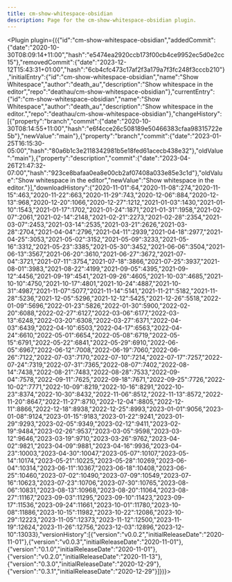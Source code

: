 ---
title: cm-show-whitespace-obsidian
description: Page for the cm-show-whitespace-obsidian plugin.
---


<Plugin plugin={({"id":"cm-show-whitespace-obsidian","addedCommit":{"date":"2020-10-30T08:09:14+11:00","hash":"e5474ea2920ccb173f00cb4ce9952ec5d0e2cc15"},"removedCommit":{"date":"2023-12-12T15:43:31+01:00","hash":"6cb4cfc473c17af2f3a179a7f3fc248f3cccb210"},"initialEntry":{"id":"cm-show-whitespace-obsidian","name":"Show Whitespace","author":"death_au","description":"Show whitespace in the editor","repo":"deathau/cm-show-whitespace-obsidian"},"currentEntry":{"id":"cm-show-whitespace-obsidian","name":"Show Whitespace","author":"death_au","description":"Show whitespace in the editor.","repo":"deathau/cm-show-whitespace-obsidian"},"changeHistory":[{"property":"branch","commit":{"date":"2020-10-30T08:14:55+11:00","hash":"e6f4cce26c508189e50466383cfaa98315722e5b"},"newValue":"main"},{"property":"branch","commit":{"date":"2023-01-25T16:15:30-05:00","hash":"80a6b1c3e2118342981b5e18fed61acecb438e32"},"oldValue":"main"},{"property":"description","commit":{"date":"2023-04-26T21:47:32-07:00","hash":"923ce8bafaa0ea8e00cb2af07408a033e85e3c1d"},"oldValue":"Show whitespace in the editor","newValue":"Show whitespace in the editor."}],"downloadHistory":{"2020-11-01":64,"2020-11-08":274,"2020-11-15":463,"2020-11-22":663,"2020-11-29":743,"2020-12-06":884,"2020-12-13":968,"2020-12-20":1066,"2020-12-27":1212,"2021-01-03":1430,"2021-01-10":1543,"2021-01-17":1702,"2021-01-24":1871,"2021-01-31":1958,"2021-02-07":2061,"2021-02-14":2148,"2021-02-21":2273,"2021-02-28":2354,"2021-03-07":2453,"2021-03-14":2535,"2021-03-21":2626,"2021-03-28":2704,"2021-04-04":2796,"2021-04-11":2939,"2021-04-18":2977,"2021-04-25":3053,"2021-05-02":3152,"2021-05-09":3233,"2021-05-16":3312,"2021-05-23":3385,"2021-05-30":3452,"2021-06-06":3504,"2021-06-13":3567,"2021-06-20":3610,"2021-06-27":3672,"2021-07-04":3721,"2021-07-11":3754,"2021-07-18":3866,"2021-07-25":3937,"2021-08-01":3983,"2021-08-22":4199,"2021-09-05":4395,"2021-09-12":4456,"2021-09-19":4541,"2021-09-26":4605,"2021-10-03":4685,"2021-10-10":4750,"2021-10-17":4801,"2021-10-24":4887,"2021-10-31":4987,"2021-11-07":5077,"2021-11-14":5141,"2021-11-21":5182,"2021-11-28":5236,"2021-12-05":5296,"2021-12-12":5425,"2021-12-26":5518,"2022-01-09":5696,"2022-01-23":5826,"2022-01-30":5900,"2022-02-20":6088,"2022-02-27":6127,"2022-03-06":6177,"2022-03-13":6248,"2022-03-20":6308,"2022-03-27":6371,"2022-04-03":6439,"2022-04-10":6503,"2022-04-17":6563,"2022-04-24":6610,"2022-05-01":6654,"2022-05-08":6719,"2022-05-15":6791,"2022-05-22":6841,"2022-05-29":6910,"2022-06-05":6967,"2022-06-12":7008,"2022-06-19":7060,"2022-06-26":7122,"2022-07-03":7170,"2022-07-10":7214,"2022-07-17":7257,"2022-07-24":7319,"2022-07-31":7365,"2022-08-07":7402,"2022-08-14":7438,"2022-08-21":7483,"2022-08-28":7533,"2022-09-04":7578,"2022-09-11":7625,"2022-09-18":7671,"2022-09-25":7726,"2022-10-02":7771,"2022-10-09":8219,"2022-10-16":8291,"2022-10-23":8374,"2022-10-30":8432,"2022-11-06":8512,"2022-11-13":8572,"2022-11-20":8647,"2022-11-27":8710,"2022-12-04":8805,"2022-12-11":8866,"2022-12-18":8938,"2022-12-25":8993,"2023-01-01":9056,"2023-01-08":9124,"2023-01-15":9183,"2023-01-22":9241,"2023-01-29":9293,"2023-02-05":9349,"2023-02-12":9411,"2023-02-19":9484,"2023-02-26":9537,"2023-03-05":9598,"2023-03-12":9646,"2023-03-19":9710,"2023-03-26":9762,"2023-04-02":9821,"2023-04-09":9881,"2023-04-16":9936,"2023-04-23":10003,"2023-04-30":10047,"2023-05-07":10107,"2023-05-14":10174,"2023-05-21":10225,"2023-05-28":10269,"2023-06-04":10314,"2023-06-11":10367,"2023-06-18":10408,"2023-06-25":10460,"2023-07-02":10490,"2023-07-09":10549,"2023-07-16":10623,"2023-07-23":10706,"2023-07-30":10765,"2023-08-06":10831,"2023-08-13":10968,"2023-08-20":11064,"2023-08-27":11167,"2023-09-03":11295,"2023-09-10":11423,"2023-09-17":11536,"2023-09-24":11661,"2023-10-01":11780,"2023-10-08":11886,"2023-10-15":11982,"2023-10-22":12086,"2023-10-29":12223,"2023-11-05":12373,"2023-11-12":12500,"2023-11-19":12624,"2023-11-26":12756,"2023-12-03":12896,"2023-12-10":13033},"versionHistory":[{"version":"v0.0.2","initialReleaseDate":"2020-11-01"},{"version":"v0.0.3","initialReleaseDate":"2020-11-01"},{"version":"0.1.0","initialReleaseDate":"2020-11-01"},{"version":"v0.2.0","initialReleaseDate":"2020-11-13"},{"version":"0.3.0","initialReleaseDate":"2020-12-29"},{"version":"0.3.1","initialReleaseDate":"2020-12-29"}]})}></Plugin>